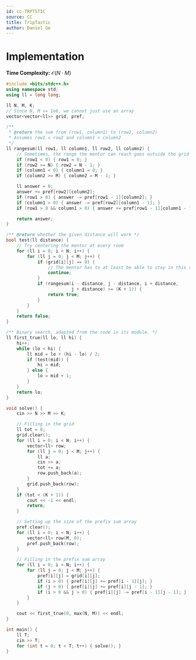 ```yaml
---
id: cc-TRPTSTIC
source: CC
title: TripTastic
author: Daniel Ge
---
```


# Implementation

**Time Complexity:** $\mathcal{O}(N \cdot M)$

<LanguageSection>
<CPPSection>

```cpp
#include <bits/stdc++.h>
using namespace std;
using ll = long long;

ll N, M, K;
// Since N, M <= 1e6, we cannot just use an array
vector<vector<ll>> grid, pref;

/**
 * @return the sum from (row1, column1) to (row2, column2)
 * Assumes row1 < row2 and column1 < column2
 */
ll rangesum(ll row1, ll column1, ll row2, ll column2) {
	// Sometimes, the range the mentor can reach goes outside the grid
	if (row1 < 0) { row1 = 0; }
	if (row2 >= N) { row2 = N - 1; }
	if (column1 < 0) { column1 = 0; }
	if (column2 >= M) { column2 = M - 1; }

	ll answer = 0;
	answer += pref[row2][column2];
	if (row1 > 0) { answer -= pref[row1 - 1][column2]; }
	if (column1 > 0) { answer -= pref[row2][column1 - 1]; }
	if (row1 > 0 && column1 > 0) { answer += pref[row1 - 1][column1 - 1]; }

	return answer;
}

/** @return whether the given distance will work */
bool test(ll distance) {
	// Try centering the mentor at every room
	for (ll i = 0; i < N; i++) {
		for (ll j = 0; j < M; j++) {
			if (grid[i][j] == 0) {
				// The mentor has to at least be able to stay in this room
				continue;
			}
			if (rangesum(i - distance, j - distance, i + distance,
			             j + distance) >= (K + 1)) {
				return true;
			}
		}
	}
	return false;
}

/** Binary search, adapted from the code in its module. */
ll first_true(ll lo, ll hi) {
	hi++;
	while (lo < hi) {
		ll mid = lo + (hi - lo) / 2;
		if (test(mid)) {
			hi = mid;
		} else {
			lo = mid + 1;
		}
	}
	return lo;
}

void solve() {
	cin >> N >> M >> K;

	// Filling in the grid
	ll tot = 0;
	grid.clear();
	for (ll i = 0; i < N; i++) {
		vector<ll> row;
		for (ll j = 0; j < M; j++) {
			ll a;
			cin >> a;
			tot += a;
			row.push_back(a);
		}
		grid.push_back(row);
	}
	if (tot < (K + 1)) {
		cout << -1 << endl;
		return;
	}

	// Setting up the size of the prefix sum array
	pref.clear();
	for (ll i = 0; i < N; i++) {
		vector<ll> row(M, 0);
		pref.push_back(row);
	}

	// Filling in the prefix sum array
	for (ll i = 0; i < N; i++) {
		for (ll j = 0; j < M; j++) {
			pref[i][j] = grid[i][j];
			if (i > 0) { pref[i][j] += pref[i - 1][j]; }
			if (j > 0) { pref[i][j] += pref[i][j - 1]; }
			if (i > 0 && j > 0) { pref[i][j] -= pref[i - 1][j - 1]; }
		}
	}

	cout << first_true(0, max(N, M)) << endl;
}

int main() {
	ll T;
	cin >> T;
	for (int t = 0; t < T; t++) { solve(); }
}
```

</CPPSection>
</LanguageSection>
